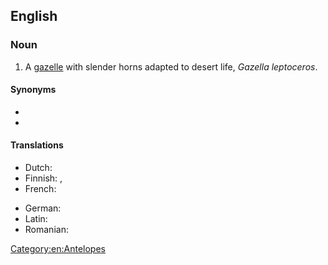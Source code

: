 ==English==
{{wikipedia}}

===Noun===
{{en-noun|head=[[slender]]-[[horned]] [[gazelle]]}}

# A [[gazelle]] with slender horns adapted to desert life, ''Gazella leptoceros''.

====Synonyms====
* {{l|en|Rhim gazelle}}
* {{l|en|Sand gazelle}}

====Translations====
{{trans-top|''Gazella leptoceros''}}
* Dutch: {{t|nl|duingazelle|m}}
* Finnish: {{t|fi|valkogaselli}}, {{t|fi|saharangaselli}}
* French: {{t|fr|gazelle leptocère}}
{{trans-mid}}
* German: {{t|de|Dünengazelle|f}}
* Latin: {{t|la|Gazella leptoceros}}
* Romanian: {{t|ro|gazelă leptoceră|f}}
{{trans-bottom}}

[[Category:en:Antelopes]]